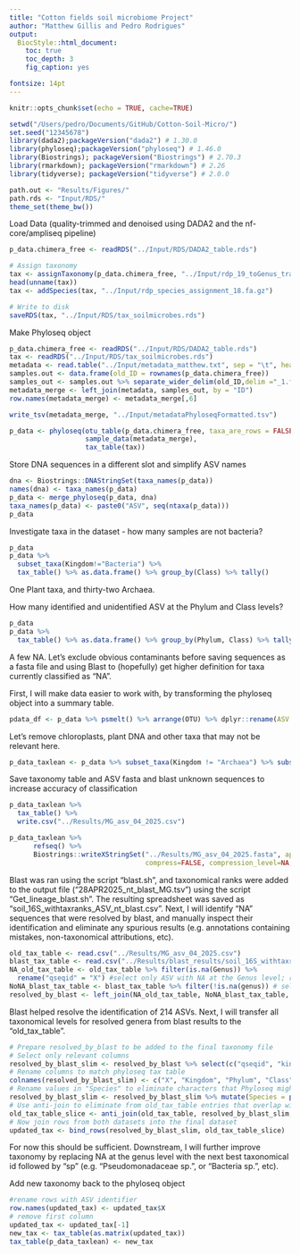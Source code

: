 ```yaml
---
title: "Cotton fields soil microbiome Project"
author: "Matthew Gillis and Pedro Rodrigues"
output:
  BiocStyle::html_document:
    toc: true
    toc_depth: 3
    fig_caption: yes

fontsize: 14pt
---
```


```r
knitr::opts_chunk$set(echo = TRUE, cache=TRUE)
```

```r
setwd("/Users/pedro/Documents/GitHub/Cotton-Soil-Micro/")
set.seed("12345678")
library(dada2);packageVersion("dada2") # 1.30.0
library(phyloseq);packageVersion("phyloseq") # 1.46.0
library(Biostrings); packageVersion("Biostrings") # 2.70.3
library(rmarkdown); packageVersion("rmarkdown") # 2.26
library(tidyverse); packageVersion("tidyverse") # 2.0.0
```

```r
path.out <- "Results/Figures/"
path.rds <- "Input/RDS/"
theme_set(theme_bw())
```

Load Data (quality-trimmed and denoised using DADA2 and the nf-core/ampliseq pipeline)

```r
p_data.chimera_free <- readRDS("../Input/RDS/DADA2_table.rds")
```

```r
# Assign taxonomy
tax <- assignTaxonomy(p_data.chimera_free, "../Input/rdp_19_toGenus_trainset.fa.gz", minBoot = 80, tryRC = TRUE, multithread=TRUE) # Slowest part
head(unname(tax))
tax <- addSpecies(tax, "../Input/rdp_species_assignment_18.fa.gz")
```

```r
# Write to disk
saveRDS(tax, "../Input/RDS/tax_soilmicrobes.rds")
```

Make Phyloseq object

```r
p_data.chimera_free <- readRDS("../Input/RDS/DADA2_table.rds")
tax <- readRDS("../Input/RDS/tax_soilmicrobes.rds")
metadata <- read.table("../Input/metadata_matthew.txt", sep = "\t", header = TRUE)
samples.out <- data.frame(old_ID = rownames(p_data.chimera_free))
samples_out <- samples.out %>% separate_wider_delim(old_ID,delim ="_1.f", names = c("ID", "suffix"), cols_remove = FALSE)
metadata_merge <- left_join(metadata, samples_out, by = "ID")
row.names(metadata_merge) <- metadata_merge[,6]
```

```r
write_tsv(metadata_merge, "../Input/metadataPhyloseqFormatted.tsv")
```


```r
p_data <- phyloseq(otu_table(p_data.chimera_free, taxa_are_rows = FALSE),
                   sample_data(metadata_merge),
                   tax_table(tax))
```

Store DNA sequences in a different slot and simplify ASV names

```r
dna <- Biostrings::DNAStringSet(taxa_names(p_data))
names(dna) <- taxa_names(p_data)
p_data <- merge_phyloseq(p_data, dna)
taxa_names(p_data) <- paste0("ASV", seq(ntaxa(p_data)))
p_data
```

Investigate taxa in the dataset - how many samples are not bacteria?

```r
p_data
p_data %>%
  subset_taxa(Kingdom!="Bacteria") %>%
  tax_table() %>% as.data.frame() %>% group_by(Class) %>% tally()
```

One Plant taxa, and thirty-two Archaea.

How many identified and unidentified ASV at the Phylum and Class levels?

```r
p_data
p_data %>%
  tax_table() %>% as.data.frame() %>% group_by(Phylum, Class) %>% tally() %>% paged_table()
```

A few NA. Let's exclude obvious contaminants before saving sequences as a fasta file and using Blast to (hopefully) get higher definition for taxa currently classified as "NA".

First, I will make data easier to work with, by transforming the phyloseq object into a summary table.

```r
pdata_df <- p_data %>% psmelt() %>% arrange(OTU) %>% dplyr::rename(ASV = OTU) %>% spread(Sample, Abundance)
```

Let's remove chloroplasts, plant DNA and other taxa that may not be relevant here.

```r
p_data_taxlean <- p_data %>% subset_taxa(Kingdom != "Archaea") %>% subset_taxa((Order != "Chloroplast") | is.na(Order)) %>% subset_taxa((Kingdom != "Eukaryota") | is.na(Kingdom)) %>% subset_taxa((Class != "Cyanobacteria") | is.na(Order)) %>% subset_samples(sample_sums(p_data) > 0)
```

Save taxonomy table and ASV fasta and blast unknown sequences to increase accuracy of classification

```r
p_data_taxlean %>%
  tax_table() %>%
  write.csv("../Results/MG_asv_04_2025.csv")
```

```r
p_data_taxlean %>%
      refseq() %>%
      Biostrings::writeXStringSet("../Results/MG_asv_04_2025.fasta", append=FALSE,
                                  compress=FALSE, compression_level=NA, format="fasta")
```

Blast was ran using the script "blast.sh", and taxonomical ranks were added to the output file ("28APR2025_nt_blast_MG.tsv") using the script "Get_lineage_blast.sh". The resulting spreadsheet was saved as "soil_16S_withtaxranks_ASV_nt_blast.csv". Next, I will identify "NA" sequences that were resolved by blast, and manually inspect their identification and eliminate any spurious results (e.g. annotations containing mistakes, non-taxonomical attributions, etc).

```r
old_tax_table <- read.csv("../Results/MG_asv_04_2025.csv")
blast_tax_table <- read.csv("../Results/blast_results/soil_16S_withtaxranks_ASV_nt_blast.csv")
NA_old_tax_table <- old_tax_table %>% filter(is.na(Genus)) %>% 
  rename("qseqid" = "X") #select only ASV with NA at the Genus level; rename ASV id column to match the corresponding blast column name
NoNA_blast_tax_table <- blast_tax_table %>% filter(!is.na(genus)) # select blast results that resolved identification at the Genus level
resolved_by_blast <- left_join(NA_old_tax_table, NoNA_blast_tax_table, by = "qseqid") %>% filter(!is.na(genus)) # combine both subset data sets, using the old tax table as the reference for rows to include, and qseqid as the column in common to allow the merge of these tables; next, exclude "genus" in blast results that were not resolved
```

Blast helped resolve the identification of 214 ASVs. Next, I will transfer all taxonomical levels for resolved genera from blast results to the "old_tax_table".

```r
# Prepare resolved_by_blast to be added to the final taxonomy file
# Select only relevant columns
resolved_by_blast_slim <- resolved_by_blast %>% select(c("qseqid", "kingdom", "phylum", "class", "order", "family", "genus", "species"))
# Rename columns to match phyloseq tax table
colnames(resolved_by_blast_slim) <- c("X", "Kingdom", "Phylum", "Class", "Order", "Family", "Genus", "Species")
# Rename values in "Species" to eliminate characters that Phyloseq might not like
resolved_by_blast_slim <- resolved_by_blast_slim %>% mutate(Species = paste ("sp"))
# Use anti-join to eliminate from old_tax_table entries that overlap with the new results
old_tax_table_slice <- anti_join(old_tax_table, resolved_by_blast_slim, by = "X")
# Now join rows from both datasets into the final dataset
updated_tax <- bind_rows(resolved_by_blast_slim, old_tax_table_slice)
```

For now this should be sufficient. Downstream, I will further improve taxonomy by replacing NA at the genus level with the next best taxonomical id followed by "sp" (e.g. "Pseudomonadaceae sp.", or "Bacteria sp.", etc).

Add new taxonomy back to the phyloseq object

```r
#rename rows with ASV identifier
row.names(updated_tax) <- updated_tax$X
# remove first column
updated_tax <- updated_tax[-1]
new_tax <- tax_table(as.matrix(updated_tax))
tax_table(p_data_taxlean) <- new_tax
```